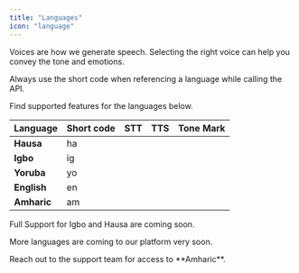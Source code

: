 ```yaml
---
title: "Languages"
icon: "language"
---
```


Voices are how we generate speech.
Selecting the right voice can help you convey the tone and emotions.

<Note>
  Always use the short code when referencing a language while calling the API.
</Note>

Find supported features for the languages below.

| Language    | Short code | STT                                   | TTS                                   | Tone Mark                           |
| ----------- | ---------- | ------------------------------------- | ------------------------------------- | ----------------------------------- |
| **Hausa**   | ha         | <Icon icon="check" color="green" />   | <Icon icon="check" color="green" />   | <Icon icon="x" color="red" />       |
| **Igbo**    | ig         | <Icon icon="check" color="green" />   | <Icon icon="check" color="green" />   | <Icon icon="x" color="red" />       |
| **Yoruba**  | yo         | <Icon icon="check" color="green" />   | <Icon icon="check" color="green" />   | <Icon icon="check" color="green" /> |
| **English** | en         | <Icon icon="check" color="green" />   | <Icon icon="check" color="green" />   | <Icon icon="x" color="red" />       |
| **Amharic** | am         | <Icon icon="check" color="#3ca614" /> | <Icon icon="check" color="#3ca614" /> | <Icon icon="x" color="red" />       |

<Note>
  Full Support for Igbo and Hausa are coming soon.

  More languages are coming to our platform very soon.
</Note>

<Tip>
  Reach out to the support team for access to **Amharic**.
</Tip>